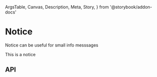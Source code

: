   ArgsTable,
  Canvas,
  Description,
  Meta,
  Story,
} from '@storybook/addon-docs'

<Meta title="Components/Data Display/Notice" component={Notice} />

# Notice

<Description>Notice can be useful for small info messsages</Description>

<Canvas>
  <Story name="Basic">
    <Notice>This is a notice</Notice>
  </Story>
</Canvas>

## API

<ArgsTable of={Notice} />
